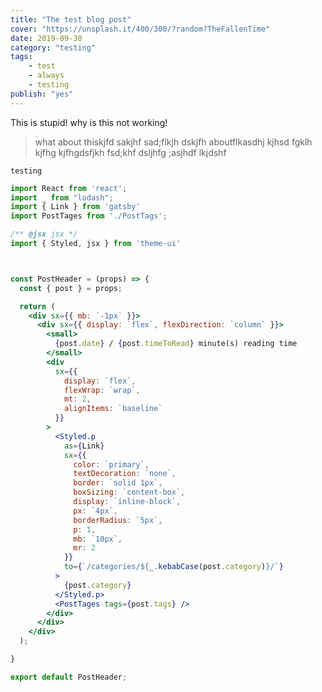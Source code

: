 ```yaml
---
title: "The test blog post"
cover: "https://unsplash.it/400/300/?random?TheFallenTime"
date: 2019-09-30
category: "testing"
tags:
    - test
    - always
    - testing
publish: "yes"
---
```


This is stupid! why is this not working! 

>what about thiskjfd sakjhf 
sad;flkjh dskjfh aboutflkasdhj  kjhsd fgklh kjfhg kjfhgdsfjkh 
fsd;khf dsljhfg 
;asjhdf lkjdshf 

`testing`

```jsx
import React from 'react';
import _ from "lodash";
import { Link } from 'gatsby'
import PostTages from './PostTags';

/** @jsx jsx */
import { Styled, jsx } from 'theme-ui'



const PostHeader = (props) => {
  const { post } = props;

  return (
    <div sx={{ mb: `-1px` }}>
      <div sx={{ display: `flex`, flexDirection: `column` }}>
        <small>
          {post.date} / {post.timeToRead} minute(s) reading time
        </small>
        <div
          sx={{
            display: `flex`,
            flexWrap: `wrap`,
            mt: 2,
            alignItems: `baseline`
          }}
        >
          <Styled.p
            as={Link}
            sx={{
              color: `primary`,
              textDecoration: `none`,
              border: `solid 1px`,
              boxSizing: `content-box`,
              display: `inline-block`,
              px: `4px`,
              borderRadius: `5px`,
              p: 1,
              mb: `10px`,
              mr: 2
            }}
            to={`/categories/${_.kebabCase(post.category)}/`}
          >
            {post.category}
          </Styled.p>
          <PostTages tags={post.tags} />
        </div>
      </div>
    </div>
  );

}

export default PostHeader;
```